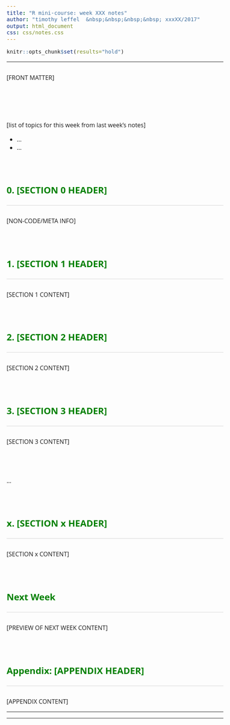 ```yaml
---
title: "R mini-course: week XXX notes"
author: "timothy leffel  &nbsp;&nbsp;&nbsp;&nbsp; xxxXX/2017"
output: html_document
css: css/notes.css
---
```


```r
knitr::opts_chunk$set(results="hold")
```

<hr style="height:2px; background-color: gray; color:gray;">

[FRONT MATTER]

<br><br>

[list of topics for this week from last week's notes]

- ...
- ...


<br>

### 0. [SECTION 0 HEADER]

<hr style="height:1px; background-color:lightgray; color:lightgray;">

[NON-CODE/META INFO]


<br>

### 1. [SECTION 1 HEADER]

<hr style="height:1px; background-color:lightgray; color:lightgray;">

[SECTION 1 CONTENT]



<br>

### 2. [SECTION 2 HEADER]

<hr style="height:1px; background-color:lightgray; color:lightgray;">

[SECTION 2 CONTENT]


<br>

### 3. [SECTION 3 HEADER]

<hr style="height:1px; background-color:lightgray; color:lightgray;">


[SECTION 3 CONTENT]


<br>

...

<br>

### x. [SECTION x HEADER]

<hr style="height:1px; background-color:lightgray; color:lightgray;">


[SECTION x CONTENT]



<br>

### Next Week {#nextweek}

<hr style="height:1px; background-color:lightgray; color:lightgray;">

[PREVIEW OF NEXT WEEK CONTENT]


<br>

### Appendix: [APPENDIX HEADER] {#appendix}

<hr style="height:1px; background-color:lightgray; color:lightgray;">

[APPENDIX CONTENT]


<hr><hr>
<br><br>



<link rel="stylesheet" type="text/css"
href="https://fonts.googleapis.com/css?family=Open+Sans:300,400,400i,700">

<link href="https://fonts.googleapis.com/css?family=Roboto+Mono:300,400,500" rel="stylesheet">

  <style>
body {
  padding: 10px;
  font-size: 12pt;
  font-family: 'Open Sans', sans-serif;
}

h1 { 
  font-size: 20px;
  color: DarkGreen;
  font-weight: bold;
}

h2 { 
    font-size: 16px;
    color: green;
}

h3 { 
  font-size: 24px;
  color: green;
  font-weight: bold;
}

code {
  font-family: 'Roboto Mono', monospace;
  font-size: 14px;
}

pre {
  font-family: 'Roboto Mono', monospace;
  font-size: 14px;
}

p {
  margin-top: 30px;
  margin-bottom: 15px;
}

</style>



<!-- END OF DOCUMENT IS HERE -->


